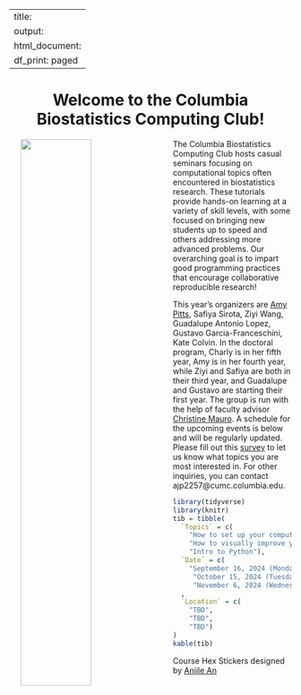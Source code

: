 
---
title:
output:
  html_document:
    df_print: paged
---

<h1 style="text-align:center">Welcome to the Columbia Biostatistics Computing Club!</h1>

<p>

<img src="images/columbia_biostatistics.png" style="width:50%" align="left" hspace="20"> The Columbia Biostatistics Computing Club hosts casual seminars focusing on computational topics often encountered in biostatistics research. These tutorials provide hands-on learning at a variety of skill levels, with some focused on bringing new students up to speed and others addressing more advanced problems. Our overarching goal is to impart good programming practices that encourage collaborative reproducible research!

This year's organizers are [Amy Pitts](https://amypitts01.github.io/), Safiya Sirota, Ziyi Wang, Guadalupe Antonio Lopez, Gustavo Garcia-Franceschini, Kate Colvin. In the doctoral program, Charly is in her fifth year, Amy is in her fourth year, while Ziyi and Safiya are both in their third year, and Guadalupe and Gustavo are starting their first year. The group is run with the help of faculty advisor [Christine Mauro](http://christinemauro.com/). A schedule for the upcoming  events is below and will be regularly updated. Please fill out this [survey](https://forms.gle/MqpPYUmi3ivYqU4A9) to let us know what topics you are most interested in. For other inquiries, you can contact ajp2257@cumc.columbia.edu.

</p>




```r
library(tidyverse)
library(knitr)
tib = tibble(
  `Topics` = c(
    "How to set up your computer as a Statistician",
    "How to visually improve your homework",
    "Intro to Python"),
  `Date` = c(
    "September 16, 2024 (Monday); 11:30 AM - 12:30 PM", 
     "October 15, 2024 (Tuesday); 11:30 AM - 12:45 PM",
     "November 6, 2024 (Wednesday); 11:30 AM - 12:45 PM")
  ,
  `Location` = c(
    "TBD",
    "TBD",
    "TBD")
)
kable(tib)
```

Course Hex Stickers designed by <a href="https://www.behance.net/anjilean">Anjile An</a>